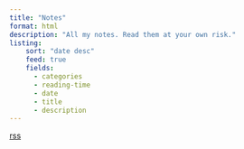 ```yaml
---
title: "Notes"
format: html
description: "All my notes. Read them at your own risk."
listing:
    sort: "date desc"
    feed: true
    fields:
      - categories
      - reading-time
      - date
      - title
      - description
---
```


[rss](index.xml)
